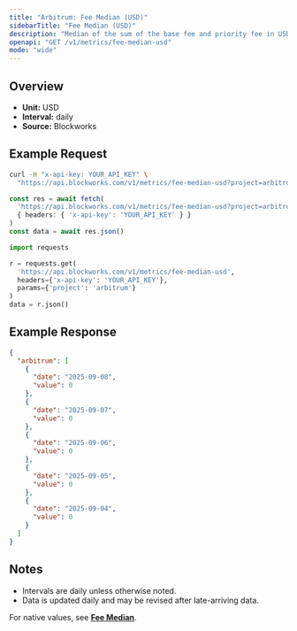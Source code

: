 ```yaml
---
title: "Arbitrum: Fee Median (USD)"
sidebarTitle: "Fee Median (USD)"
description: "Median of the sum of the base fee and priority fee in USD that day"
openapi: "GET /v1/metrics/fee-median-usd"
mode: "wide"
---
```


## Overview

- **Unit:** USD
- **Interval:** daily
- **Source:** Blockworks

## Example Request

<CodeGroup>

```bash cURL
curl -H "x-api-key: YOUR_API_KEY" \
  "https://api.blockworks.com/v1/metrics/fee-median-usd?project=arbitrum"
```

```typescript TypeScript
const res = await fetch(
  'https://api.blockworks.com/v1/metrics/fee-median-usd?project=arbitrum',
  { headers: { 'x-api-key': 'YOUR_API_KEY' } }
)
const data = await res.json()
```

```python Python
import requests

r = requests.get(
  'https://api.blockworks.com/v1/metrics/fee-median-usd',
  headers={'x-api-key': 'YOUR_API_KEY'},
  params={'project': 'arbitrum'}
)
data = r.json()
```

</CodeGroup>

## Example Response

```json
{
  "arbitrum": [
    {
      "date": "2025-09-08",
      "value": 0
    },
    {
      "date": "2025-09-07",
      "value": 0
    },
    {
      "date": "2025-09-06",
      "value": 0
    },
    {
      "date": "2025-09-05",
      "value": 0
    },
    {
      "date": "2025-09-04",
      "value": 0
    }
  ]
}
```

## Notes
- Intervals are daily unless otherwise noted.
- Data is updated daily and may be revised after late-arriving data.

<Note>For native values, see **[Fee Median](./fee-median)**.</Note>